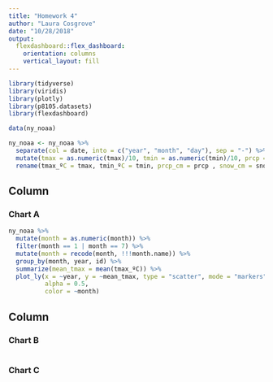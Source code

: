 ```yaml
---
title: "Homework 4"
author: "Laura Cosgrove"
date: "10/28/2018"
output: 
  flexdashboard::flex_dashboard:
    orientation: columns
    vertical_layout: fill
---
```


```r
library(tidyverse)
library(viridis)
library(plotly)
library(p8105.datasets)
library(flexdashboard)
```

```r
data(ny_noaa)

ny_noaa <- ny_noaa %>% 
  separate(col = date, into = c("year", "month", "day"), sep = "-") %>% 
  mutate(tmax = as.numeric(tmax)/10, tmin = as.numeric(tmin)/10, prcp = prcp/100, snow = snow/10, snwd = snwd/10 ) %>% 
  rename(tmax_ºC = tmax, tmin_ºC = tmin, prcp_cm = prcp , snow_cm = snow, snwd_cm = snwd)

```



Column {data-width=650}
----------------------------------------------------------------------

### Chart A

```r

ny_noaa %>% 
  mutate(month = as.numeric(month)) %>% 
  filter(month == 1 | month == 7) %>%
  mutate(month = recode(month, !!!month.name)) %>% 
  group_by(month, year, id) %>%
  summarize(mean_tmax = mean(tmax_ºC)) %>% 
  plot_ly(x = ~year, y = ~mean_tmax, type = "scatter", mode = "markers",
          alpha = 0.5,
          color = ~month)

```

Column {data-width=350}
-----------------------------------------------------------------------

### Chart B

```r

```

### Chart C

```r



```
